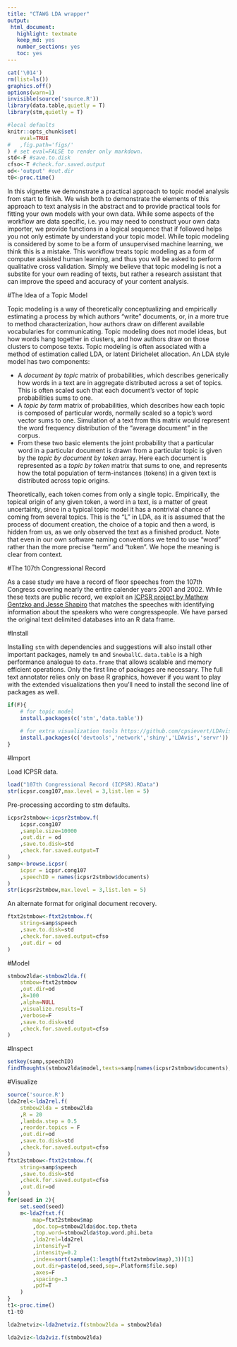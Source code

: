 ```yaml
---
title: "CTAWG LDA wrapper"
output:
 html_document:
   highlight: textmate
   keep_md: yes
   number_sections: yes
   toc: yes
---
```


```r
cat('\014')
rm(list=ls())
graphics.off()
options(warn=1)
invisible(source('source.R'))
library(data.table,quietly = T)
library(stm,quietly = T)

#local defaults
knitr::opts_chunk$set(
	eval=TRUE
#	,fig.path='figs/'
) # set eval=FALSE to render only markdown.
std<-F #save.to.disk
cfso<-T #check.for.saved.output
od<-'output' #out.dir
t0<-proc.time()
```

In this vignette we demonstrate a practical approach to topic model analysis from start to finish. We wish both to demonstrate the elements of this approach to text analysis in the abstract and to provide practical tools for fitting your own models with your own data. While some aspects of the workflow are data specific, i.e. you may need to construct your own data importer, we provide functions in a logical sequence that if followed helps you not only estimate by understand your topic model. While topic modeling is considered by some to be a form of unsupervised machine learning, we think this is a mistake. This workflow treats topic modeling as a form of computer assisted human learning, and thus you will be asked to perform qualitative cross validation. Simply we believe that topic modeling is not a substite for your own reading of texts, but rather a research assistant that can improve the speed and accuracy of your content analysis.

#The Idea of a Topic Model

Topic modeling is a way of theoretically conceptualizing and empirically estimating a process by which authors "write" documents, or, in a more true to method characterization, how authors draw on different available vocabularies for communicating. Topic modeling does not model ideas, but how words hang together in clusters, and how authors draw on those clusters to compose texts. Topic modeling is often associated with a method of estimation called LDA, or latent Dirichelet allocation. An LDA style model has two components:

 - A *document by topic* matrix of probabilities, which describes generically how words in a text are in aggregate distributed across a set of topics. This is often scaled such that each document's vector of topic probabilities sums to one. 
 - A *topic by term* matrix of probabilities, which describes how each topic is composed of particular words, normally scaled so a topic's word vector sums to one. Simulation of a text from this matrix would represent the word frequency distribution of the "average document" in the corpus.
 - From these two basic elements the joint probability that a particular word in a particular document is drawn from a particular topic is given by the *topic by document by token* array. Here each document is represented as a *topic by token* matrix that sums to one, and represents how the total population of term-instances (tokens) in a given text is distributed across topic origins.

Theoretically, each token comes from only a single topic. Empirically, the topical origin of any given token, a word in a text, is a matter of great uncertainty, since in a typical topic model it has a nontrivial chance of coming from several topics. This is the "L" in LDA, as it is assumed that the process of document creation, the choice of a topic and then a word, is hidden from us, as we only observed the text as a finished product. Note that even in our own software naming conventions we tend to use "word" rather than the more precise "term" and "token". We hope the meaning is clear from context.


#The 107th Congressional Record

As a case study we have a record of floor speeches from the 107th Congress covering nearly the entire calender years 2001 and 2002. While these texts are public record, we exploit an [ICPSR project by Mathew Gentzko and Jesse Shapiro](http://www.icpsr.umich.edu/icpsrweb/ICPSR/studies/33501) that matches the speeches with identifying information about the speakers who were congresspeople. We have parsed the original text delimited databases into an R data frame.

#Install

Installing `stm` with dependencies and suggestions will also install other important packages, namely `tm` and `SnowballC`. `data.table` is a high performance analogue to `data.frame` that allows scalable and memory efficient operations. Only the first line of packages are necessary. The full text annotator relies only on base R graphics, however if you want to play with the extended visualizations then you'll need to install the second line of packages as well.

```r
if(F){
	# for topic model
	install.packages(c('stm','data.table'))
	
	# for extra visualization tools https://github.com/cpsievert/LDAvis
	install.packages(c('devtools','network','shiny','LDAvis','servr'))
}
```


#Import

Load ICPSR data.
```r
load("107th Congressional Record (ICPSR).RData")
str(icpsr.cong107,max.level = 3,list.len = 5)
```

Pre-processing according to stm defaults.
```r
icpsr2stmbow<-icpsr2stmbow.f(
	icpsr.cong107
	,sample.size=10000
	,out.dir = od
	,save.to.disk=std
	,check.for.saved.output=T
)
samp<-browse.icpsr(
	icpsr = icpsr.cong107
	,speechID = names(icpsr2stmbow$documents)
)
str(icpsr2stmbow,max.level = 3,list.len = 5)
```

An alternate format for original document recovery.
```r
ftxt2stmbow<-ftxt2stmbow.f(
	string=samp$speech
	,save.to.disk=std
	,check.for.saved.output=cfso
	,out.dir = od
)
```


#Model
```r
stmbow2lda<-stmbow2lda.f(
	stmbow=ftxt2stmbow
	,out.dir=od
	,k=100
	,alpha=NULL
	,visualize.results=T
	,verbose=F
	,save.to.disk=std
	,check.for.saved.output=cfso
)
```


#Inspect
```r
setkey(samp,speechID)
findThoughts(stmbow2lda$model,texts=samp[names(icpsr2stmbow$documents),speech],n=1,topics=1:5)
```


#Visualize
```r
source('source.R')
lda2rel<-lda2rel.f(
	stmbow2lda = stmbow2lda
	,R = 20
	,lambda.step = 0.5
	,reorder.topics = F
	,out.dir=od
	,save.to.disk=std
	,check.for.saved.output=cfso
)
ftxt2stmbow<-ftxt2stmbow.f(
	string=samp$speech
	,save.to.disk=std
	,check.for.saved.output=cfso
	,out.dir=od
)
for(seed in 2){
	set.seed(seed)
	m<-lda2ftxt.f(
		map=ftxt2stmbow$map
		,doc.top=stmbow2lda$doc.top.theta
		,top.word=stmbow2lda$top.word.phi.beta
		,lda2rel=lda2rel
		,intensify=T
		,intensity=0.2
		,index=sort(sample(1:length(ftxt2stmbow$map),3))[1]
		,out.dir=paste(od,seed,sep=.Platform$file.sep)
		,axes=F
		,spacing=.3
		,pdf=T
	)
}
t1<-proc.time()
t1-t0
```

```r
lda2netviz<-lda2netviz.f(stmbow2lda = stmbow2lda)
```


```r
lda2viz<-lda2viz.f(stmbow2lda)
```

